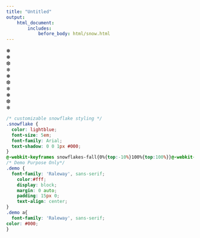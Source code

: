 ```yaml
---
title: "Untitled"
output:
    html_document:
        includes:
            before_body: html/snow.html
---
```


<div class="snowflakes" aria-hidden="true">
  <div class="snowflake">
  ❅
  </div>
  <div class="snowflake">
  ❅
  </div>
  <div class="snowflake">
  ❆
  </div>
  <div class="snowflake">
  ❄
  </div>
  <div class="snowflake">
  ❅
  </div>
  <div class="snowflake">
  ❆
  </div>
  <div class="snowflake">
  ❄
  </div>
  <div class="snowflake">
  ❅
  </div>
  <div class="snowflake">
  ❆
  </div>
  <div class="snowflake">
  ❄
  </div>
</div>

```css
/* customizable snowflake styling */
.snowflake {
  color: lightblue;
  font-size: 5em;
  font-family: Arial;
  text-shadow: 0 0 1px #000;
}
@-webkit-keyframes snowflakes-fall{0%{top:-10%}100%{top:100%}}@-webkit-keyframes snowflakes-shake{0%{-webkit-transform:translateX(0px);transform:translateX(0px)}50%{-webkit-transform:translateX(80px);transform:translateX(80px)}100%{-webkit-transform:translateX(0px);transform:translateX(0px)}}@keyframes snowflakes-fall{0%{top:-10%}100%{top:100%}}@keyframes snowflakes-shake{0%{transform:translateX(0px)}50%{transform:translateX(80px)}100%{transform:translateX(0px)}}.snowflake{position:fixed;top:-10%;z-index:9999;-webkit-user-select:none;-moz-user-select:none;-ms-user-select:none;user-select:none;cursor:default;-webkit-animation-name:snowflakes-fall,snowflakes-shake;-webkit-animation-duration:10s,3s;-webkit-animation-timing-function:linear,ease-in-out;-webkit-animation-iteration-count:infinite,infinite;-webkit-animation-play-state:running,running;animation-name:snowflakes-fall,snowflakes-shake;animation-duration:10s,3s;animation-timing-function:linear,ease-in-out;animation-iteration-count:infinite,infinite;animation-play-state:running,running}.snowflake:nth-of-type(0){left:1%;-webkit-animation-delay:0s,0s;animation-delay:0s,0s}.snowflake:nth-of-type(1){left:10%;-webkit-animation-delay:1s,1s;animation-delay:1s,1s}.snowflake:nth-of-type(2){left:20%;-webkit-animation-delay:6s,.5s;animation-delay:6s,.5s}.snowflake:nth-of-type(3){left:30%;-webkit-animation-delay:4s,2s;animation-delay:4s,2s}.snowflake:nth-of-type(4){left:40%;-webkit-animation-delay:2s,2s;animation-delay:2s,2s}.snowflake:nth-of-type(5){left:50%;-webkit-animation-delay:8s,3s;animation-delay:8s,3s}.snowflake:nth-of-type(6){left:60%;-webkit-animation-delay:6s,2s;animation-delay:6s,2s}.snowflake:nth-of-type(7){left:70%;-webkit-animation-delay:2.5s,1s;animation-delay:2.5s,1s}.snowflake:nth-of-type(8){left:80%;-webkit-animation-delay:1s,0s;animation-delay:1s,0s}.snowflake:nth-of-type(9){left:90%;-webkit-animation-delay:3s,1.5s;animation-delay:3s,1.5s}
/* Demo Purpose Only*/
.demo {
  font-family: 'Raleway', sans-serif;
	color:#fff;
    display: block;
    margin: 0 auto;
    padding: 15px 0;
    text-align: center;
}
.demo a{
  font-family: 'Raleway', sans-serif;
color: #000;		
}
```
